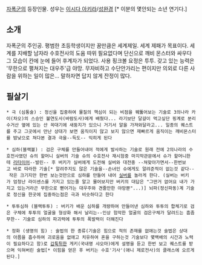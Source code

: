 [[자폭군]]의 등장인물. 성우는 [[이시다 아키라]]/[[성완경]] [* 이분의 몇안되는 소년 연기다.]

== 소개 ==
자폭군의 주인공. 평범한 초등학생이지만 꿈만큼은 세계제일. 세계 제패가 목표이다. 세계를 지배할 남자라 수호전사의 도움 따위 필요없다며 단신으로 깨비 몬스터와 싸우다 그 모습이 칸에 눈에 들어 후계자가 되었다. 사용 핑크볼 요정은 투투. 갖고 있는 능력은 '무한으로 펼쳐지는 대우주'급 야망.
무자비하고 수단안가리는 편이지만 의외로 다른 사람을 위하는 일이 많은...
말하자면 답지 않게 잔정이 많다. 

== 필살기 ==

 * 극 (심통술) : 정신을 집중하여 물질의 핵심이 되는 비점을 꿰뚫어보는 기술로 3의나라 카이(차오)의 스승인 불연도사(바람도사)에게 배웠다... 라기보단 달걀이 먹고싶단 핑계로 분리수거산 옆에 있는 산 꼭대기에 새둥지가 있으니 거기서 알을 가져와달라고... 일종의 퀘스트를 주고 그곳에서 만난 상대가 보면 움직이지 않고 보지 않으면 재빠르게 움직이는 깨비몬스터를 밤낮으로 쳐다본 결과 극을--득도-- 익히게 된다

 * 심하(블랙볼) : 검은 구체를 만들어내어 적에게 발사하는 기술로 원래 전에 2의나라의 수호전사였던 슈의 할머니 실버의 기술 슈의 수호전사 재시험중 마지막관문에서 슈가 할머니한테 [[리타이어]]--발린-- 후 버키가 실버에게 도전해 실버와 대전중 --쳐맞아가면서--한번보고 바로 따라한 기술[* 알려주지도 않은 기술을--손녀인 슈에게도 알려준적이 없는것 같다-- 작은 크기지만 한번 보는것만으로 심하를 만들어 내어 [[실버]]를 놀라게 한다. (실버는 버키가 엄청난 라이센스를 가지고 있는줄 알고 물어보지만 버키의 대답은 "그딴거 없어요 내가 가지고 있는거라곤 무한으로 뻗어가는 대우주와 견줄만한 야망뿐"...)] 뇌파(정신파동)계 기술로 정신을 한곳에 집중하는점은 극과 비슷하다고 한다

 * 투투심하 (블랙투투) : 버키가 배운 심하를 개량하여 만들어낸 심하와 투투의 합체기로 검은 구체에 투투의 얼굴을 형상화 해서 날리는--인상 험악한 얼굴의 검은구체가 달려드는 흠좀무한-- 기술로 심하의 파괴력에 투투의 폭발력이 더해진다

 * 정화 (생명의 힘) : 술법의 한 종류(기술은 힘으로 적의 존재를 없애는것 술법은 상대의 아픔을 흡수하여 괴로움을 없애고 치유하여 혼을 구하는것 기술보다 몇백배의 시간과 노력이 필요하다고 함)로 [[갑툭튀]]한 게키(국내명 샤오마)에게 설명을 듣고 한번 보고 퀘스트를 받으며 익혀버린 술법[* 이힘을 얻은 후 버키는 수호'기사'(애니 제로전사)의 클래스에 오르게된다.]
